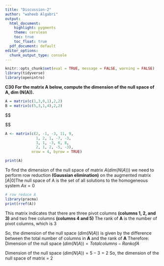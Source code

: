 ```yaml
---
title: "Discussion-2"
author: "waheeb Algabri"
output:
  html_document:
    highlight: pygments
    theme: cerulean
    toc: true
    toc_float: true
  pdf_document: default
editor_options: 
  chunk_output_type: console
---
```


```r
knitr::opts_chunk$set(eval = TRUE, message = FALSE, warning = FALSE)
library(tidyverse)
library(openintro)
```

**C30 For the matrix A below, compute the dimension of the null space of A, dim (N(A)).**


```r
A = matrix(c(1,3,0,1),2,2)
B = matrix(c(5,3,1,4),2,2)
```


$$
\begin{bmatrix} 
2 & -1 & -3 & 11 & 9 \\ 
1 & 2 & 1 & -7 & -3 \\ 
3 & 1 & -3 & 6 & 8 \\
2 & 1 & 2 & -5 & -3 \\
\end{bmatrix}

$$


```r
A <- matrix(c(2, -1, -3, 11, 9,
              1, 2, 1, -7, -3,
              3, 1, -3, 6, 8,
              2, 1, 2, -5, -3), 
            nrow = 4, byrow = TRUE)

```

```r
print(A)
```
To find the dimension of the null space of matrix $A (dim(N(A)))$ we need to perform row reduction **(Gaussian elimination)** on the augmented matrix $[A | 0]$The null space of A is the set of all solutions to the homogeneous system $Ax = 0$

```r
# row reduce A
library(pracma)
print(rref(A))
```

This matrix indicates that there are three pivot columns **(columns 1, 2, and 3)** and two free columns **(columns 4 and 5)** The rank of **A** is the number of pivot columns, which is 3 

So, the dimension of the null space $(dim(N(A))$ is given by the difference between the total number of columns in **A** and the rank of **A** Therefore: Dimension of the null space $(dim(N(A)) = Total columns − Rank of A$

Dimension of the null space $(dim(N(A)) = 5 −3 = 2$
So, the dimension of the null space of matrix = 2

